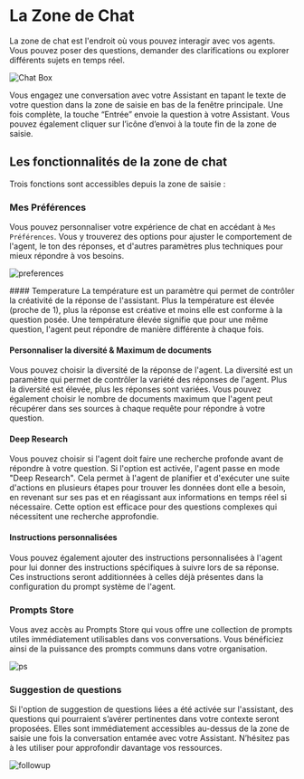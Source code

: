 
# La Zone de Chat

La zone de chat est l'endroit où vous pouvez interagir avec vos agents. Vous pouvez poser des questions, demander des clarifications ou explorer différents sujets en temps réel.

![Chat Box](@public/chat_rooms/chatbox.png)

Vous engagez une conversation avec votre Assistant en tapant le texte de votre question dans la zone de saisie en bas de la fenêtre principale. Une fois complète, la touche “Entrée” envoie la question à votre Assistant. Vous pouvez également cliquer sur l’icône d’envoi à la toute fin de la zone de saisie.

## Les fonctionnalités de la zone de chat

Trois fonctions sont accessibles depuis la zone de saisie :

### Mes Préférences
Vous pouvez personnaliser votre expérience de chat en accédant à `Mes Préférences`. Vous y trouverez des options pour ajuster le comportement de l'agent, le ton des réponses, et d'autres paramètres plus techniques pour mieux répondre à vos besoins.

![preferences](@public/chat_rooms/preferences.png)

<Steps>
#### Temperature
La température est un paramètre qui permet de contrôler la créativité de la réponse de l'assistant. Plus la température est élevée (proche de 1), plus la réponse est créative et moins elle est conforme à la question posée. Une température élevée signifie que pour une même question, l'agent peut répondre de manière différente à chaque fois.

#### Personnaliser la diversité & Maximum de documents
Vous pouvez choisir la diversité de la réponse de l'agent. La diversité est un paramètre qui permet de contrôler la variété des réponses de l'agent. Plus la diversité est élevée, plus les réponses sont variées.
Vous pouvez également choisir le nombre de documents maximum que l'agent peut récupérer dans ses sources à chaque requête pour répondre à votre question.

#### Deep Research
Vous pouvez choisir si l'agent doit faire une recherche profonde avant de répondre à votre question.
Si l'option est activée, l'agent passe en mode "Deep Research". Cela permet à l'agent de planifier et d'exécuter une suite d'actions en plusieurs étapes pour trouver les données dont elle a besoin, en revenant sur ses pas et en réagissant aux informations en temps réel si nécessaire.
Cette option est efficace pour des questions complexes qui nécessitent une recherche approfondie.

#### Instructions personnalisées
Vous pouvez également ajouter des instructions personnalisées à l'agent pour lui donner des instructions spécifiques à suivre lors de sa réponse.
<Callout>
Ces instructions seront additionnées à celles déjà présentes dans la configuration du prompt système de l'agent.
</Callout>

</Steps>

### Prompts Store

Vous avez accès au Prompts Store qui vous offre une collection de prompts utiles immédiatement utilisables dans vos conversations. Vous bénéficiez ainsi de la puissance des prompts communs dans votre organisation.

![ps](@public/chat_rooms/promptstore.png)

### Suggestion de questions

Si l'option  de suggestion de questions liées a été activée sur l'assistant, des questions qui pourraient s’avérer pertinentes dans votre contexte seront proposées. Elles sont immédiatement accessibles au-dessus de la zone de saisie une fois la conversation entamée avec votre Assistant. N’hésitez pas à les utiliser pour approfondir davantage vos ressources.

![followup](@public/chat_rooms/followup.png)
